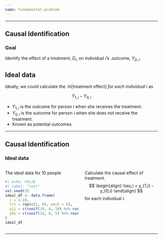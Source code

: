 ```yaml
---
name: fundamental-problem
---
```


---

## Causal Identification

### Goal 

Identify the effect of a treatment, $D_i$, on individual $i$'s .outcome, $Y_{D,i}$.

## Ideal data

Ideally, we could calculate the .hi[treatment effect] *for each individual* $i$ as

$$Y_{1,i} - Y_{0,i}$$ 

- $Y_{1,i}$ is the outcome for person $i$ when she receives the treatment.
- $Y_{0,i}$ is the outcome for person $i$ when she does not receive the treatment.
- Known as potential outcomes.

---

## Causal Identification

### Ideal data

:::: {.columns}

::: {.column width="50%"}

The *ideal* data for 10 people

```R
#| echo: FALSE
#| label: "test"
set.seed(3)
ideal_df <- data.frame(
  i = 1:10,
  trt = rep(c(1, 0), each = 5),
  y1i = c(runif(10, 4, 10) %>% round(2)),
  y0i = c(runif(10, 0, 5) %>% round(2))
)
ideal_df
```

:::

::: {.column width="50%"}

Calculate the causal effect of treatment.
$$
\begin{align}
  \tau_i = y_{1,i} -  y_{0,i}
\end{align}
$$
for each individual $i$.

:::
::::

---

<!-- ## Causal Identification {data-visibility="uncounted"}

### Ideal data

:::: {.columns}

::: {.column width="50%"}
The *ideal* data for 10 people
```R
ideal_df %>% mutate(effect_i = y1i - y0i)
```
:::

::: {.column width="50%"}
Calculate the causal effect of treatment.
$$
\begin{align}
  \tau_i = y_{1,i} -  y_{0,i}
\end{align}
$$
for each individual $i$.
:::

::::

---

## Causal Identification {data-visibility="uncounted"}

### Ideal data

:::: {.columns}

::: {.column width="50%"}
The *ideal* data for 10 people
```R
ideal_df %>% mutate(effect_i = y1i - y0i)
```
:::

::: {.column width="50%"}
Calculate the causal effect of treatment.
$$
\begin{align}
  \tau_i = y_{1,i} -  y_{0,i}
\end{align}
$$
for each individual $i$.

The mean of $\tau_i$ is the<br>average treatment effect (ATE).

Thus, $\color{#EC7662}{\overline{\tau} = `r transmute(ideal_df, effect_i = y1i - y0i) %>% unlist %>% mean %>% round(2)`}$
:::

::::

. . .

Notice the assignment of treatment does not influence ATE. Information on who was treated is irrelevant in this setting. 

---

## Fundamental Problem of Econometrics

### Ideal comparison
$$
\begin{align}
  \tau_i = \color{#EC7662}{y_{1,i}} &- \color{#9370DB}{y_{0,i}}
\end{align}
$$

Highlights the fundamental problem of econometrics, much like when a traveler assesses options down two separate roads.

. . .

### The problem

- If we observe $\color{#EC7662}{y_{1,i}}$, then we cannot observe $\color{#9370DB}{y_{0,i}}$.

- If we observe $\color{#9370DB}{y_{0,i}}$, then we cannot observe $\color{#EC7662}{y_{1,i}}$.

- Can only observe what actually happened; cannot observe the **counterfactual**.

The traveler's alternative outcome is forever unknown to them.

---

## Fundamental Problem of Econometrics

A dataset that we can observe for 10 people looks something like

:::: {.columns}

::: {column width="50%"}
```R
obs_df <- ideal_df
obs_df$y0i[1:5] <- NA
obs_df$y1i[6:10] <- NA
obs_df
```
:::

::: {.column width="50%"}
We can't observe $\color{#EC7662}{y_{1,i}}$ and $\color{#9370DB}{y_{0,i}}$.

But, we do observe
- $\color{#EC7662}{y_{1,i}}$ for $i$ in 1, 2, 3, 4, 5
- $\color{#9370DB}{y_{0,i}}$ for $i$ in 6, 7, 8, 9, 10

:::

::::


**Q:** How do we "fill in" the `NA`s and estimate $\overline{\tau}$? -->
